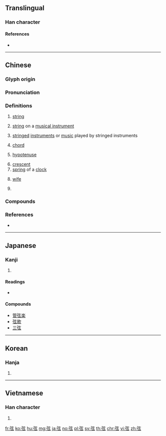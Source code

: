 {{also|絃}}
==Translingual==

===Han character===
{{Han char|rn=57|rad=弓|as=05|sn=8|four=10232|canj=NYVI|ids=⿰弓玄}}

====References====
* {{Han ref|kx=0357.310|dkj=09754|dj=0674.130|hdz=20993.070|uh=5F26|ud=24358|bh=A9B6|bd=43446}}

----

==Chinese==
{{zh-forms|t2=絃}}

===Glyph origin===
{{Han etym}}

===Pronunciation===
{{zh-pron
|m=xián,xuán,er=y,2nc=nonstandard literary
|c=jin4,jyun4
|h=pfs=hièn
|md=hièng
|mn=hiân
|w=3hhi
|mc=y
|oc=y
|cat=n,pn
}}

===Definitions===
{{zh-hanzi}}

# [[string]]
# {{lb|zh|music}} [[string]] on a [[musical instrument]]
# {{lb|zh|music}} [[stringed]] [[instrument]]s or [[music]] played by stringed instruments
# {{lb|zh|mathematics}} [[chord]]
# {{lb|zh|geometry}} [[hypotenuse]]
# [[crescent]]
# [[spring]] of a [[clock]]
# {{lb|zh|figurative}} [[wife]]
# {{surname|lang=zh}}

===Compounds===
{{zh-der|口弦|單弦|三弦|弦仔|單弦拉戲|下弦|合弦|和弦|上弦|單弦說唱|佩韋佩弦|三和弦|心弦|弦紋|六弦琴|初弦|主和弦|如箭在弦|弦外之音|弦樂|一弦琴|佩弦|四弦琴|弦月|子弦|公弦|弦韋|弦面板|弦歌不輟|弦歌|弦樂器|弦柱|弦心距|弦子|弦外之意|弓弦|弦誦|二十五弦|弦切角|弦不虛發|定弦|大三弦|品竹調弦|叩人心弦|動人心弦|七弦琴|弦吹|三弦書|二弦|扣人心弦|揉弦|更弦易轍|改弦易張|應弦飲羽|琴弦|斷弦|改弦易轍|拉弦子|改弦易調|空弦落雁|改弦更張|武城弦歌|矢在弦上|控弦|把弦兒|撥弦|正弦|琴斷朱弦|獨弦哀歌|撥弦樂器|無弦琴|擦弦樂器|朱弦玉磬|解弦更張|管弦樂|續弦|老弦|續弦膠|素女弦|繁弦急管|鼓吹弦|管弦|餘弦定律|韋弦|霹靂弦|餘弦|鉤弦|舜弦|管弦樂團|箭在弦上|調弦}}

===References===
* {{R:yue:Hanzi}}

----

==Japanese==

===Kanji===
{{ja-kanji|grade=c|rs=弓05}}

# {{defn|lang=ja|sort=弓05}}

====Readings====
* {{ja-readings|goon=[[げん]] (gen)|kanon=[[けん]] (ken)|kun=[[つる]] (tsuru)}}

====Compounds====
* [[管弦楽]]
* [[弦歌]]
* [[三弦]]

----

==Korean==

===Hanja===
{{ko-hanja|hangeul=현|eumhun=|rv=hyeon|mr=hyŏn|y=hyen}}

# {{defn|lang=ko|sort=弓05}}

----

==Vietnamese==

===Han character===
{{vi-hantu|[[huyền]]|rs=弓05}}

# {{defn|lang=vi|sort=弓05}}

[[fr:弦]]
[[ko:弦]]
[[hu:弦]]
[[mg:弦]]
[[ja:弦]]
[[no:弦]]
[[pl:弦]]
[[sv:弦]]
[[th:弦]]
[[chr:弦]]
[[vi:弦]]
[[zh:弦]]